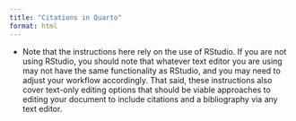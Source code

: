 ```yaml
---
title: "Citations in Quarto"
format: html
---
```


* Note that the instructions here rely on the use of RStudio. If you are not using RStudio, you should note that whatever text editor you are using may not have the same functionality as RStudio, and you may need to adjust your workflow accordingly. That said, these instructions also cover text-only editing options that should be viable approaches to editing your document to include citations and a bibliography via any text editor.
